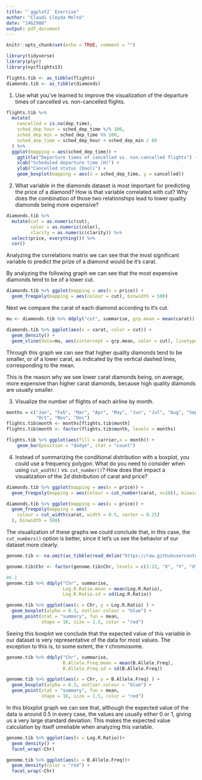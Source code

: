 ```yaml
---
title: "`ggplot2` Exercise"
author: "Claudi Lleyda Moltó"
date: "1462908"
output: pdf_document
---
```


```r
knitr::opts_chunk$set(echo = TRUE, comment = "")

library(tidyverse)
library(plyr)
library(nycflights13)

flights.tib <- as_tibble(flights)
diamonds.tib <- as_tibble(diamonds)
```

 1. Use what you’ve learned to improve the visualization of the departure times of cancelled vs. non-cancelled flights.

```r
flights.tib %>%
  mutate(
    cancelled = is.na(dep_time),
    sched_dep_hour = sched_dep_time %/% 100,
    sched_dep_min = sched_dep_time %% 100,
    sched_dep_time = sched_dep_hour + sched_dep_min / 60
  ) %>%
  ggplot(mapping = aes(sched_dep_time)) +
    ggtitle("Departure times of cancelled vs. non-cancelled flights") +
    xlab("Scheduled departure time (H)") +
    ylab("Cancelled status (bool)") +
    geom_boxplot(mapping = aes(x = sched_dep_time, y = cancelled))
```


 2. What variable in the diamonds dataset is most important for predicting the price of a diamond? How is that variable correlated with cut? Why does the combination of those two relationships lead to lower quality diamonds being more expensive?

```r
diamonds.tib %>%
  mutate(cut = as.numeric(cut),
         color = as.numeric(color),
         clarity = as.numeric(clarity)) %>%
  select(price, everything()) %>%
  cor()
```

Analyzing the correlations matrix we can see that the most significant variable to predict the prize of a diamond would be it's carat.

By analyzing the following graph we can see that the most expensive diamonds tend to be of a lower cut.

```r
diamonds.tib %>% ggplot(mapping = aes(x = price)) +
  geom_freqpoly(mapping = aes(colour = cut), binwidth = 500)
```

Next we compare the carat of each diamond according to it's cut.

```r
mu <- diamonds.tib %>% ddply("cut", summarise, grp.mean = mean(carat))

diamonds.tib %>% ggplot(aes(x = carat, color = cut)) +
  geom_density() +
  geom_vline(data=mu, aes(xintercept = grp.mean, color = cut), linetype = "dashed")
```

Through this graph we can see that higher quality diamonds tend to be smaller, or of a lower carat, as indicated by the vertical dashed lines, corresponding to the mean.

This is the reason why we see lower carat diamonds being, on average, more expensive than higher carat diamonds, because high quality diamonds are usually smaller.

 3. Visualize the number of flights of each airline by month.

```r
months = c("Jan", "Feb", "Mar", "Apr", "May", "Jun", "Jul", "Aug", "Sep",
           "Oct", "Nov", "Dec")
flights.tib$month <- months[flights.tib$month]
flights.tib$month <- factor(flights.tib$month, levels = months)

flights.tib %>% ggplot(aes(fill = carrier,x = month)) +
    geom_bar(position = "dodge", stat = "count")
```

 4. Instead of summarizing the conditional distribution with a boxplot, you could use a frequency polygon. What do you need to consider when using `cut_width()` vs. `cut_number()`? How does that impact a visualization of the $2d$ distribution of carat and price?

```r
diamonds.tib %>% ggplot(mapping = aes(x = price)) +
  geom_freqpoly(mapping = aes(colour = cut_number(carat, n=10)), binwidth = 500)

diamonds.tib %>% ggplot(mapping = aes(x = price)) +
  geom_freqpoly(mapping = aes(
    colour = cut_width(carat, width = 0.5, center = 0.25)
  ), binwidth = 500)
```

The visualization of these graphs we could conclude that, in this case, the `cut_numbers()` option is better, since it let's us see the behavior of our dataset more clearly.

```r
genome.tib <- na.omit(as_tibble(read_delim("https://raw.githubusercontent.com/isglobal-brge/Master_Modelling/main/data/genome.txt", delim="\t")))

genome.tib$Chr <- factor(genome.tib$Chr, levels = c(1:22, "X", "Y", "XY"))
```

```r
#6.1
genome.tib %>% ddply("Chr", summarise,
                     Log.R.Ratio.mean = mean(Log.R.Ratio),
                     Log.R.Ratio.sd = sd(Log.R.Ratio))

genome.tib %>% ggplot(aes(x = Chr, y = Log.R.Ratio) ) +
  geom_boxplot(alpha = 0.3, outlier.colour = "blue") +
  geom_point(stat = "summary", fun = mean,
             shape = 16, size = 1.5, color = "red")
```

Seeing this boxplot we conclude that the expected value of this variable in our dataset is very representative of the data for most values. The exception to this is, to some extent, the `Y` chromosome.

```r
genome.tib %>% ddply("Chr", summarise,
                     B.Allele.Freq.mean = mean(B.Allele.Freq),
                     B.Allele.Freq.sd = sd(B.Allele.Freq))

genome.tib %>% ggplot(aes(x = Chr, y = B.Allele.Freq) ) +
  geom_boxplot(alpha = 0.3, outlier.colour = "blue") +
  geom_point(stat = "summary", fun = mean,
             shape = 16, size = 1.5, color = "red")
```

In this bloxplot graph we can see that, although the expected value of the data is around $0.5$ in every case, the values are usually either $0$ or $1$, giving us a very large standard deviation. This makes the expected value calculation by itself unreliable when analyzing this variable.

```r
genome.tib %>% ggplot(aes(x = Log.R.Ratio))+
  geom_density() +
  facet_wrap(~Chr)
```

```r
genome.tib %>% ggplot(aes(x = B.Allele.Freq))+
  geom_density(color = "red") +
  facet_wrap(~Chr)
```
